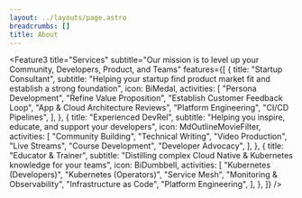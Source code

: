 ```yaml
---
layout: ../layouts/page.astro
breadcrumbs: []
title: About
---
```




<Feature3
  title="Services"
  subtitle="Our mission is to level up your Community, Developers, Product, and Teams"
  features={[
    {
      title: "Startup Consultant",
      subtitle:
        "Helping your startup find product market fit and establish a strong foundation",
      icon: BiMedal,
      activities: [
        "Persona Development",
        "Refine Value Proposition",
        "Establish Customer Feedback Loop",
        "App & Cloud Architecture Reviews",
        "Platform Engineering",
        "CI/CD Pipelines",
      ],
    },
    {
      title: "Experienced DevRel",
      subtitle: "Helping you inspire, educate, and support your developers",
      icon: MdOutlineMovieFilter,
      activities: [
        "Community Building",
        "Technical Writing",
        "Video Production",
        "Live Streams",
        "Course Development",
        "Developer Advocacy",
      ],
    },
    {
      title: "Educator & Trainer",
      subtitle:
        "Distilling complex Cloud Native & Kubernetes knowledge for your teams",
      icon: BiDumbbell,
      activities: [
        "Kubernetes (Developers)",
        "Kubernetes (Operators)",
        "Service Mesh",
        "Monitoring & Observability",
        "Infrastructure as Code",
        "Platform Engineering",
      ],
    },
  ]}
/>
